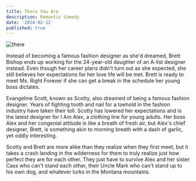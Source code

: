 ```yaml
---
title: There You Are
description: Romantic Comedy
date: '2024-02-12'
published: true
---
```


![there](/img/thereyouare.jpg)

Instead of becoming a famous fashion designer as she'd dreamed, Brett Bishop ends up working for the 24-year-old daughter of an A-list designer instead. Even though her career plans didn't turn out as she expected, she still believes her expectations for her love life will be met. Brett is ready to meet Ms. Right Forever if she can get a break in the schedule her young boss dictates.

Evangeline Scott, known as Scotty, also dreamed of being a famous fashion designer. Years of fighting tooth and nail for a toehold in the fashion industry have taken their toll. Scotty has lowered her expectations and is the latest designer for I Am Alex, a clothing line for young adults. Her boss Alex and her congenial attitude is like a breath of fresh air, but Alex's chief designer, Brett, is something akin to morning breath with a dash of garlic, yet oddly interesting.

Scotty and Brett are more alike than they realize when they first meet, but it takes a crash landing in the wilderness for them to truly realize just how perfect they are for each other. They just have to survive Alex and her sister Cass who can't stand each other, their Uncle Mark who can't stand up to his own dog, and whatever lurks in the Montana mountains.
